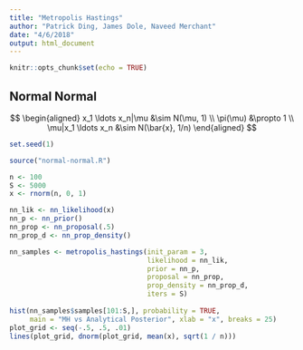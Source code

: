 ```yaml
---
title: "Metropolis Hastings"
author: "Patrick Ding, James Dole, Naveed Merchant"
date: "4/6/2018"
output: html_document
---
```


```r
knitr::opts_chunk$set(echo = TRUE)
```

## Normal Normal

$$
\begin{aligned}
x_1 \ldots x_n|\mu &\sim N(\mu, 1)
\\
\pi(\mu) &\propto 1
\\
\mu|x_1 \ldots x_n &\sim N(\bar{x}, 1/n)
\end{aligned}
$$

```r
set.seed(1)

source("normal-normal.R")

n <- 100
S <- 5000
x <- rnorm(n, 0, 1)

nn_lik <- nn_likelihood(x)
nn_p <- nn_prior()
nn_prop <- nn_proposal(.5)
nn_prop_d <- nn_prop_density()

nn_samples <- metropolis_hastings(init_param = 3, 
                                  likelihood = nn_lik, 
                                  prior = nn_p,
                                  proposal = nn_prop, 
                                  prop_density = nn_prop_d,
                                  iters = S)
                                  
hist(nn_samples$samples[101:S,], probability = TRUE, 
     main = "MH vs Analytical Posterior", xlab = "x", breaks = 25)
plot_grid <- seq(-.5, .5, .01)
lines(plot_grid, dnorm(plot_grid, mean(x), sqrt(1 / n)))
```
